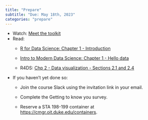```yaml
---
title: "Prepare"
subtitle: "Due: May 18th, 2023"
categories: "prepare"
---
```


-   Watch: [Meet the toolkit](https://www.youtube.com/watch?v=Q2QN1RpvLq8)
-   Read:
    -   [R for Data Science: Chapter 1 - Introduction](https://r4ds.hadley.nz/intro.html)

    -   [Intro to Modern Data Science: Chapter 1 - Hello data](https://openintro-ims.netlify.app/data-hello.html)
    
    -   R4DS: [Chp 2 - Data visualization - Sections 2.1 and 2.4](https://r4ds.hadley.nz/data-visualize.html)
        
        
-   If you haven't yet done so:
    -   Join the course Slack using the invitation link in your email.

    -   Complete the Getting to know you survey.

    -   Reserve a STA 198-199 container at <https://cmgr.oit.duke.edu/containers>.



